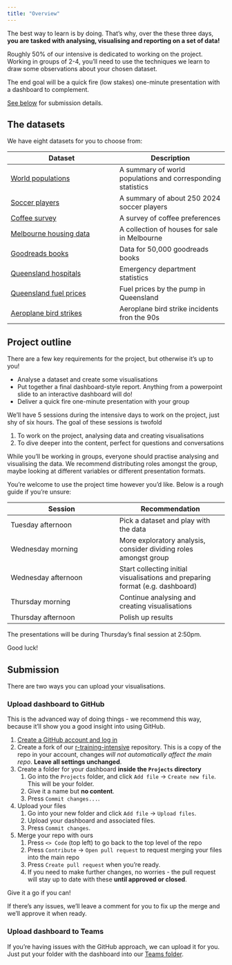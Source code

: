 ```yaml
---
title: "Overview"
---
```


The best way to learn is by doing. That's why, over the these three days, **you are tasked with analysing, visualising and reporting on a set of data!**

Roughly 50% of our intensive is dedicated to working on the project. Working in groups of 2-4, you'll need to use the techniques we learn to draw some observations about your chosen dataset. 

The end goal will be a quick fire (low stakes) one-minute presentation with a dashboard to complement.

[See below](#submission) for submission details.

## The datasets

We have eight datasets for you to choose from:

| Dataset | Description |
| --- | --- |
| [World populations](../data_sources/population.csv) | A summary of world populations and corresponding statistics | 
| [Soccer players](../data_sources/Players2024.csv) | A summary of about 250 2024 soccer players |
| [Coffee survey](../data_sources/coffee_survey.csv) | A survey of coffee preferences | 
| [Melbourne housing data](data_sources/melb_data.csv) | A collection of houses for sale in Melbourne | 
| [Goodreads books](data_sources/books.csv) | Data for 50,000 goodreads books |
| [Queensland hospitals](data_sources/hospital_data.csv) | Emergency department statistics |
| [Queensland fuel prices](data_sources/qld_fuel.csv) | Fuel prices by the pump in Queensland | 
| [Aeroplane bird strikes](data_sources/birds_strikes.csv) | Aeroplane bird strike incidents fron the 90s| 

## Project outline

There are a few key requirements for the project, but otherwise it's up to you!

- Analyse a dataset and create some visualisations 
- Put together a final dashboard-style report. Anything from a powerpoint slide to an interactive dashboard will do!
- Deliver a quick fire one-minute presentation with your group

We'll have 5 sessions during the intensive days to work on the project, just shy of six hours. The goal of these sessions is twofold

1. To work on the project, analysing data and creating visualisations
2. To dive deeper into the content, perfect for questions and conversations

While you'll be working in groups, everyone should practise analysing and visualising the data. We recommend distributing roles amongst the group, maybe looking at different variables or different presentation formats.

You're welcome to use the project time however you'd like. Below is a rough guide if you're unsure:

| Session | Recommendation | 
| --- | --- |
| Tuesday afternoon | Pick a dataset and play with the data |
| Wednesday morning | More exploratory analysis, consider dividing roles amongst group |
| Wednesday afternoon | Start collecting initial visualisations and preparing format (e.g. dashboard) |
| Thursday morning | Continue analysing and creating visualisations |
| Thursday afternoon | Polish up results |

The presentations will be during Thursday's final session at 2:50pm.

Good luck!

## Submission

There are two ways you can upload your visualisations.

### Upload dashboard to GitHub

This is the advanced way of doing things - we recommend this way, because it'll show you a good insight into using GitHub.

1. [Create a GitHub account and log in](https://github.com/)
2. Create a fork of our [r-training-intensive](https://github.com/camwest5/r-training-intensive) repository. This is a copy of the repo in your account, changes *will not automatically affect the main repo*. **Leave all settings unchanged**.
3. Create a folder for your dashboard **inside the `Projects` directory**
   1. Go into the `Projects` folder, and click `Add file` $\rightarrow$ `Create new file`. This will be your folder. 
   2. Give it a name but **no content**. 
   3. Press `Commit changes...`.
4. Upload your files
   1. Go into your new folder and click `Add file` $\rightarrow$ `Upload files`.
   2. Upload your dashboard and associated files. 
   3. Press `Commit changes`.
5. Merge your repo with ours
   1. Press `<> Code` (top left) to go back to the top level of the repo
   2. Press `Contribute` $\rightarrow$ `Open pull request` to request merging your files into the main repo
   3. Press `Create pull request` when you're ready.
   4. If you need to make further changes, no worries - the pull request will stay up to date with these **until approved or closed**.

Give it a go if you can! 

If there's any issues, we'll leave a comment for you to fix up the merge and we'll approve it when ready.

### Upload dashboard to Teams

If you're having issues with the GitHub approach, we can upload it for you. Just put your folder with the dashboard into our [Teams folder](https://uq.sharepoint.com/:f:/r/teams/1qktlisq/Shared%20Documents/R%20User%20Group/R%20Training%20Intensive%20Projects?csf=1&web=1&e=Oahf5h).